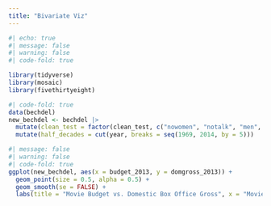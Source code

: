 ```yaml
---
title: "Bivariate Viz"
---
```


```r
#| echo: true
#| message: false
#| warning: false
#| code-fold: true

library(tidyverse)
library(mosaic)
library(fivethirtyeight)
```

```r
#| code-fold: true
data(bechdel)
new_bechdel <- bechdel |>
  mutate(clean_test = factor(clean_test, c("nowomen", "notalk", "men", "dubious", "ok"))) |>
  mutate(half_decades = cut(year, breaks = seq(1969, 2014, by = 5)))
```

```r
#| message: false
#| warning: false
#| code-fold: true
ggplot(new_bechdel, aes(x = budget_2013, y = domgross_2013)) +
  geom_point(size = 0.5, alpha = 0.5) +
  geom_smooth(se = FALSE) +
  labs(title = "Movie Budget vs. Domestic Box Office Gross", x = "Movie Budget", y = "Domestic Box Office", caption = "Created 2025, data from fivethirtyeight.com")
```
